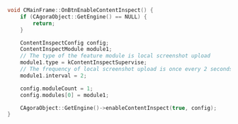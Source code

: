 <PlatformWrapper platform="windows">

```cpp
void CMainFrame::OnBtnEnableContentInspect() {
    if (CAgoraObject::GetEngine() == NULL) {
        return;
    }

    ContentInspectConfig config;
    ContentInspectModule module1;
    // The type of the feature module is local screenshot upload
    module1.type = kContentInspectSupervise;
    // The frequency of local screenshot upload is once every 2 seconds
    module1.interval = 2;

    config.moduleCount = 1;
    config.modules[0] = module1;

    CAgoraObject::GetEngine()->enableContentInspect(true, config);
}
```
</PlatformWrapper>
